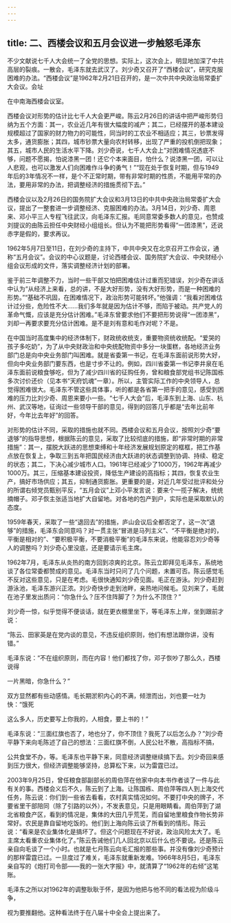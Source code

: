 ```yaml
---
---
---
```

title: 二、西楼会议和五月会议进一步触怒毛泽东
---



不少文献说七千人大会统一了全党的思想。实际上，这次会上，明显地加深了中共高层的裂痕。一散会，毛泽东就去武汉了。刘少奇又召开了“西楼会议”，研究克服困难的办法。“西楼会议”是1962年2月21日召开的，是一次中共中央政治局常委扩大会议。会址

在中南海西楼会议室。

西楼会议对形势的估计比七千人大会更严峻。陈云2月26日的讲话中把严峻形势归纳为五个方面：其一，农业近几年有很大幅度的减产；其二，已经摆开的基本建设规模超过了国家的财力物力的可能性，同当时的工农业不相适应；其三，钞票发得太多，通货膨胀；其四，城市钞票大量向农村转移，出现了严重的投机倒把现象；其五，城市人民的生活水平下降。刘少奇说，七千人大会上“对困难情况透底不够，问题不愿揭，怕说漆黑一团！还它个本来面目，怕什么？说漆黑一团，可以让人悲观，也可以激发人们向困难作斗争的勇气！”“现在处于恢复时期，但与1949年后的3年情况不一样，是个不正常时期，带有非常时期的性质，不能用平常的办法，要用非常的办法，把调整经济的措施贯彻下去。”

西楼会议以及2月26日的国务院扩大会议和3月13日的中共中央政治局常委扩大会议，提出了一整套进一步调整经济、克服困难的办法。3月14日，刘少奇、周恩来、邓小平三人专程飞往武汉，向毛泽东汇报。毛同意常委多数人的意见，也赞成刘提议的由陈云担任中央财经小组组长。但认为不能把形势看得“一团漆黑”，还说赤字是假的，要求再议。

1962年5月7日至11日，在刘少奇的主持下，中共中央又在北京召开工作会议，通称“五月会议”。会议的中心议题是，讨论西楼会议、国务院扩大会议、中央财经小组会议形成的文件，落实调整经济计划的部署。

鉴于前三年调整不力，当时一些干部又怕把困难估计过重而犯错误，刘少奇在讲话中认为“从经济上来看，总的讲，不是大好形势，没有大好形势，而是一种困难的形势。”“基础不巩固，在困难情况下，政治形势可能转坏。”他强调：“我看对困难估计过分些，危险性不大……我们多年就是因为估计不够，而陷于被动。共产党人的革命气慨，应该是充分估计困难。”毛泽东曾要求他们不要把形势说得“一团漆黑”，刘却一再要求要充分估计困难。是不是刘有意和毛作对呢？不是。

在中国当时高度集中的经济体制下，财政统收统支，重要物资统收统配。“爱哭的孩子多吃奶”，为了从中央财政治和中央统配物资中多分一块蛋糕，各地经济业务部门总是向中央业务部门叫困难。就是省委第一书记，在毛泽东面前说形势大好，但向中央业务部门要东西，也是寸步不让的。例如，四川省委第一书记李井泉在毛泽东面前说粮食够吃，但为了减少四川省的征购任务，曾和粮食部党组书记陈国栋多次讨价还价（见本书“天府饥魂”一章）。所以，主管实际工作的中央领导人，总觉得困难很大。毛泽东不管这些具体事，听的都是各省第一把手的意见，感受到困难的压力比刘少奇、周恩来要小一些。“七千人大会”后，毛泽东到上海、山东、杭州、武汉等地，征询过一些领导干部的意见，得到的回答几乎都是“去年比前年好，今年比去年好”的回答。

对形势的估计不同，采取的措施也就不同。西楼会议和五月会议，按照刘少奇“要退够”的指导思想，根据陈云的意见，采取了比较彻底的措施，即“非常时期的非常措施”：其一，摆脱大跃进的思想束缚和十年经济发展规划原定的框框，把工作基点放在恢复上，争取三到五年把国民经济由大跃进的状态调整到协调、持续、稳定的状态；其二，下决心减少城市人口。1961年已经减少了1000万，1962年再减少1000万。其三，压缩基本建设投资，降低生产建设的高指标；其四，恢复农业生产，搞好市场供应；其五，抑制通货膨胀。更重要的是，对近几年受过批评和处分的所谓右倾党员甄别平反，“五月会议”上邓小平发言说：要来个一揽子解决，统统摘帽子。邓子恢主张适当地扩大自留地。对各地的包产到户，实际也是采取默认的态度。

1959年春天，采取了一些“退回去”的措施，庐山会议后全都否定了，这一次“退够”的措施，毛泽东会同意吗？对一贯主张“冒进是马列主义”、“不平衡是绝对的，平衡是相对的”、“要积极平衡，不要消极平衡”的毛泽东来说，他能容忍刘少奇等人的调整吗？刘少奇心里没底，还是要请示毛主席。

1962年7月，毛泽东从炎热的南方回到凉爽的北京。陈云立即拜见毛泽东，系统地谈了各位常委都赞成的意见。毛泽东当时只问了几个问题，未置可否。陈云感觉毛不反对这些意见，只是在考虑。毛很快通知刘少奇见面。毛正在游泳。刘少奇赶到游泳池，毛泽东游兴正浓。刘少奇快步走到池畔，亲热地问候毛。见刘来了，毛就在池子里发出质问：“你急什么？压不住阵脚了？为什么不顶住？”

刘少奇一惊，似乎觉得不便谈话，就在更衣棚里坐下，等毛泽东上岸，坐到跟前才说：

“陈云、田家英是在党内谈的意见，不违反组织原则，他们有想法跟你讲，没有错。”

毛泽东说：“不在组织原则，而在内容！他们都找了你，邓子恢吵了那么久，西楼说得

一片黑暗，你急什么？”

双方显然都有些动感情。毛长期淤积内心的不满，倾泄而出，刘也要一吐为快：“饿死

这么多人，历史要写上你我的，人相食，要上书的！”

毛泽东说：“三面红旗也否了，地也分了，你不顶住？我死了以后怎么办？”刘少奇平静下来向毛陈述了自己的想法：三面红旗不倒，人民公社不散，高指标不搞，

公共食堂不办，等。毛泽东也平静下来，同意经济调整继续搞下去。刘少奇回来感到压力很大，但经济调整能够坚持，总算松下来，以为雷霆已过。

2003年9月25日，曾任粮食部副部长的周伯萍在他家中向本书作者谈了一件与此有关的事。西楼会义后不久，陈云到了上海。让陈国栋、周伯萍等四人到上海交代任务，陈云说：你们到一些省去看看，农村真实情况如何。不要打中央的牌子，不要省里干部陪同（除了引路的以外），不发表意见，只是用眼睛看。周伯萍到了湖北省粮食产区，看到的情况是，集体的大田几乎荒芜，而自留地里粮食作物长势非常好。农民是靠自留地吃饭的。他们到上海向陈云谈了所看到的情形。陈云说：“看来是农业集体化是搞坏了。但这个问题现在不好说，政治风险太大了。毛主席太看重农业集体化了。”陈云告诫他们几人回北京以后什么也不要说。还是陈云亲自向毛谈了一个小时。也就是七月陈云向毛汇报的那些事。并没有像刘少奇预计的那样雷霆已过。一旦度过了难关，毛泽东就重新发难。1966年8月5日，毛泽东亲自写的《炮打司令部――我的一张大字报》中，就清算了“1962年的右倾”这笔账。

毛泽东之所以对1962年的调整耿耿于怀，是因为他把与他不同的看法视为阶级斗争，

视为要推翻他。这种看法终于在八届十中全会上提出来了。